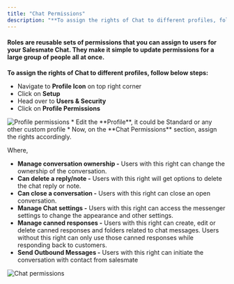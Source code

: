 ```yaml
---
title: "Chat Permissions"
description: "**To assign the rights of Chat to different profiles, follow below steps:**..."
---
```


#### Roles are reusable sets of permissions that you can assign to users for your Salesmate Chat. They make it simple to update permissions for a large group of people all at once.

**To assign the rights of Chat to different profiles, follow below steps:**

*   Navigate to **Profile Icon** on top right corner
*   Click on **Setup**
*   Head over to **Users & Security**
*   Click on **Profile Permissions**

<img src="https://support.salesmate.io/hc/article_attachments/31705864126361" alt="Profile permissions" />
*   Edit the **Profile**, it could be Standard or any other custom profile
*   Now, on the **Chat Permissions** section, assign the rights accordingly.

Where,

*   **Manage conversation ownership -** Users with this right can change the ownership of the conversation. 
*   **Can delete a reply/note -** Users with this right will get options to delete the chat reply or note. 
*   **Can close a conversation -** Users with this right can close an open conversation. 
*   **Manage Chat settings -** Users with this right can access the messenger settings to change the appearance and other settings.
*   **Manage canned responses -** Users with this right can create, edit or delete canned responses and folders related to chat messages. Users without this right can only use those canned responses while responding back to customers.
*   **Send Outbound Messages -** Users with this right can initiate the conversation with contact from salesmate

<img src="https://support.salesmate.io/hc/article_attachments/51120550048025" alt="Chat permissions" />